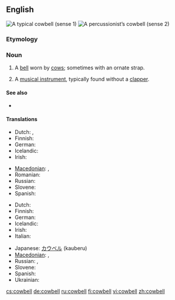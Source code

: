==English==
[[Image:Cowbell-2.jpg|thumb|right|A typical cowbell (sense 1)]]
[[Image:Koebel.jpg|thumb|right|A percussionist’s cowbell (sense 2)]]

===Etymology===
{{compound|cow|bell}}

===Noun===
{{en-noun}}

# A [[bell]] worn by [[cow]]s; sometimes with an ornate strap.
# {{musical instruments}} A [[musical instrument]], typically found without a [[clapper]].

====See also====
* {{pedia}}

====Translations====
{{trans-top|bell worn by cows}}
* Dutch: {{t-|nl|koeienbel|f}}, {{t-|nl|koebel|f}}
* Finnish: {{t-|fi|lehmänkello}}
* German: {{t-|de|Kuhglocke|f}}
* Icelandic: {{t-|is|kúabjalla|f}}
* Irish: {{t-|ga|clog eallaigh|m|xs=Irish}}
{{trans-mid}}
* [[Macedonian]]: {{t-|mk|клопотарец|m|tr=klopotárec}},  {{t-|mk|прапорец|m|tr=práporec}}
* Romanian: {{t-|ro|talangă|f}}
* Russian: {{t-|ru|коровий колокольчик|m|tr=koróvij kolokól’čik}}
* Slovene: {{tø|slv|kravji zvonec|m}}
* Spanish: {{t-|es|cencerro|m}}
{{trans-bottom}}

{{trans-top|musical instrument}}
* Dutch: {{t-|nl|koebel|f}}
* Finnish: {{t-|fi|lehmänkello}}
* German: {{t-|de|Kuhglocke|f}}
* Icelandic: {{t-|is|kúabjalla|f}}
* Irish: {{t-|ga|clog eallaigh|m|xs=Irish}}
* Italian: {{t+|it|campanaccio|m}}
{{trans-mid}}
* Japanese: [[カウベル]] (kauberu)
* [[Macedonian]]: {{t-|mk|клопотарец|m|tr=klopotárec}},  {{t-|mk|прапорец|m|tr=práporec}}
* Russian: {{t+|ru|колоколец|m|tr=kolokólets}},  {{t-|ru|сенсерро|n|tr=sensérro}}
* Slovene: {{tø|slv|kravji zvonec|m}}
* Spanish: {{t-|es|cencerro|m}}
* Ukrainian: {{t-|uk|тронка|f|tr=tronka|xs=Ukrainian}}
{{trans-bottom}}

[[cs:cowbell]]
[[de:cowbell]]
[[ru:cowbell]]
[[fi:cowbell]]
[[vi:cowbell]]
[[zh:cowbell]]